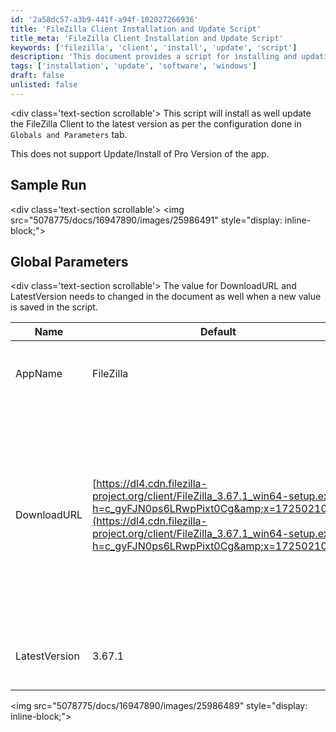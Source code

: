 ```yaml
---
id: '2a58dc57-a3b9-441f-a94f-102027266936'
title: 'FileZilla Client Installation and Update Script'
title_meta: 'FileZilla Client Installation and Update Script'
keywords: ['filezilla', 'client', 'install', 'update', 'script']
description: 'This document provides a script for installing and updating the FileZilla Client to the latest version based on the configurations set in the Globals and Parameters tab. It outlines the necessary parameters and provides a sample run for reference.'
tags: ['installation', 'update', 'software', 'windows']
draft: false
unlisted: false
---
```

\<div class='text-section scrollable'>
This script will install as well update the FileZilla Client to the latest version as per the configuration done in `Globals and Parameters` tab.

This does not support Update/Install of Pro Version of the app. 



## Sample Run 

\<div class='text-section scrollable'>
\<img src="5078775/docs/16947890/images/25986491" style="display: inline-block;">


## Global Parameters 

\<div class='text-section scrollable'>
The value for DownloadURL and LatestVersion needs to changed in the document as well when a new value is saved in the script.

| Name          | Default                                                                                                                                                         | Description                                         |
|---------------|-----------------------------------------------------------------------------------------------------------------------------------------------------------------|-----------------------------------------------------|
| AppName       | FileZilla                                                                                                                                                      | Name of the Application to be installed              |
| DownloadURL   | [https://dl4.cdn.filezilla-project.org/client/FileZilla_3.67.1_win64-setup.exe?h=c_gyFJN0ps6LRwpPixt0Cg&amp;x=1725021044](https://dl4.cdn.filezilla-project.org/client/FileZilla_3.67.1_win64-setup.exe?h=c_gyFJN0ps6LRwpPixt0Cg&amp;x=1725021044) | Download URL of the application. This URL can be updated if FileZilla releases a new stable version of the application. This URL will download version - 3.67.1 |
| LatestVersion  | 3.67.1                                                                                                                                                         | The version URL is going to download and install     |


\<img src="5078775/docs/16947890/images/25986489" style="display: inline-block;">













